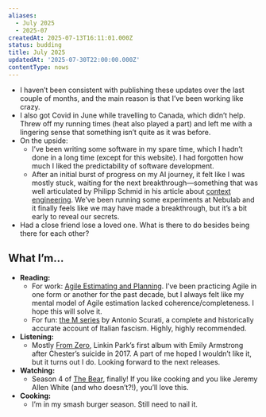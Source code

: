 ```yaml
---
aliases:
  - July 2025
  - 2025-07
createdAt: 2025-07-13T16:11:01.000Z
status: budding
title: July 2025
updatedAt: '2025-07-30T22:00:00.000Z'
contentType: nows
---
```

- I haven’t been consistent with publishing these updates over the last couple of months, and the main reason is that I’ve been working like crazy.
- I also got Covid in June while travelling to Canada, which didn’t help. Threw off my running times (heat also played a part) and left me with a lingering sense that something isn’t quite as it was before.
- On the upside:
	- I’ve been writing some software in my spare time, which I hadn’t done in a long time (except for this website). I had forgotten how much I liked the predictability of software development.
	- After an initial burst of progress on my AI journey, it felt like I was mostly stuck, waiting for the next breakthrough—something that was well articulated by Philipp Schmid in his article about [context engineering](https://www.philschmid.de/context-engineering). We’ve been running some experiments at Nebulab and it finally feels like we may have made a breakthrough, but it’s a bit early to reveal our secrets.
- Had a close friend lose a loved one. What is there to do besides being there for each other?

## What I’m…

- **Reading:**
	- For work: [Agile Estimating and Planning](https://www.amazon.com/Agile-Estimating-Planning-Mike-Cohn/dp/0131479415). I’ve been practicing Agile in one form or another for the past decade, but I always felt like my mental model of Agile estimation lacked coherence/completeness. I hope this will solve it.
	- For fun: [the M series](https://www.amazon.com/M-Century-Novel-Antonio-Scurati/dp/0062956116) by Antonio Scurati, a complete and historically accurate account of Italian fascism. Highly, highly recommended.
- **Listening:**
	- Mostly [From Zero](https://music.apple.com/album/from-zero/1766137049), Linkin Park’s first album with Emily Armstrong after Chester’s suicide in 2017. A part of me hoped I wouldn’t like it, but it turns out I do. Looking forward to the next releases.
- **Watching:**
	- Season 4 of [The Bear](https://www.imdb.com/title/tt14452776/), finally! If you like cooking and you like Jeremy Allen White (and who doesn’t?!), you’ll love this.
- **Cooking:**
	- I’m in my smash burger season. Still need to nail it.
